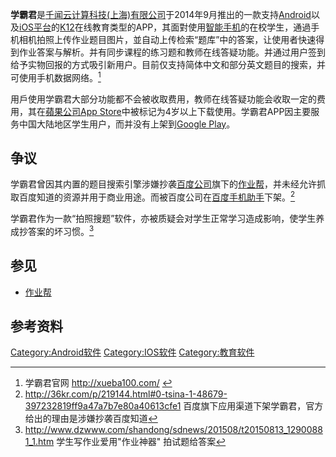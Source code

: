 {{Infobox software
| name                   = 学霸君
| logo                   = Xuebajun.png
|                        = 
| caption                = 
| collapsible            = 
| author                 = 问吧科技
| developer              = Shanghai QianWenWanDaBa Cloud Tech. Co., Ltd.
| released               = {{Start date and age|2014|09|09|df=no}}
| discontinued           = 
| frequently updated     = yes <!-- Don't edit this page, just click on the version number! -->
| programming language   = 
| operating system       = [[Android|Android]]、[[iOS|iOS]]
| platform               = 
| size                   = Android:7.95M<br>iOS:29.7M<br>
| language               = 简体中文
| status                 = 活跃
| genre                  = [[教育|教育]]<ref>{{cite web|title = Apple APPSTORE  中的“学霸君”|url = https://itunes.apple.com/cn/app/id792598965|accessdate = 2015-12-13|archive-date = 2016-03-07|archive-url = https://web.archive.org/web/20160307091017/https://itunes.apple.com/cn/app/id792598965|dead-url = no}}</ref>
| license                = [[免费软件|免费软件]]
| alexa                  = 
| website                = {{URL|http://xueba100.com/}}
}}
'''学霸君'''是[[千闻云计算科技(上海)有限公司|千闻云计算科技(上海)有限公司]]于2014年9月推出的一款支持[[Android|Android]]以及[[iOS|iOS]][[作業系統|平台]]的[[K12|K12]]在线教育类型的APP，其面對使用[[智能手机|智能手机]]的在校学生，通過手机相机拍照上传作业题目图片，並自动上传检索“题库”中的答案，让使用者快速得到作业答案与解析。并有同步课程的练习题和教师在线答疑功能。并通过用户签到给予实物回报的方式吸引新用户。目前仅支持简体中文和部分英文题目的搜索，并可使用手机数据网络。<ref>学霸君官网 http://xueba100.com/ {{Wayback|url=http://xueba100.com/ |date=20151217101753 }}</ref>

用戶使用学霸君大部分功能都不会被收取费用，教师在线答疑功能会收取一定的费用，其在[[蘋果公司|蘋果公司]][[App_Store_(iOS)|App Store]]中被标记为4岁以上下载使用。学霸君APP因主要服务中国大陆地区学生用户，而并没有上架到[[Google_Play|Google Play]]。

== 争议 ==
学霸君曾因其内置的题目搜索引擎涉嫌抄袭[[百度公司|百度公司]]旗下的[[作业帮|作业帮]]，并未经允许抓取百度知道的资源并用于商业用途。而被百度公司在[[百度手机助手|百度手机助手]]下架。<ref>http://36kr.com/p/219144.html#0-tsina-1-48679-397232819ff9a47a7b7e80a40613cfe1 {{Wayback|url=http://36kr.com/p/219144.html#0-tsina-1-48679-397232819ff9a47a7b7e80a40613cfe1 |date=20160128105548 }} 百度旗下应用渠道下架学霸君，官方给出的理由是涉嫌抄袭百度知道</ref>

学霸君作为一款“拍照搜题”软件，亦被质疑会对学生正常学习造成影响，使学生养成抄答案的坏习惯。<ref>http://www.dzwww.com/shandong/sdnews/201508/t20150813_12900881_1.htm {{Wayback|url=http://www.dzwww.com/shandong/sdnews/201508/t20150813_12900881_1.htm |date=20220603161901 }} 学生写作业爱用"作业神器" 拍试题给答案</ref>

== 参见 ==
*[[作业帮|作业帮]]

== 参考资料 ==
<references />

[[Category:Android软件|Category:Android软件]]
[[Category:IOS软件|Category:IOS软件]]
[[Category:教育软件|Category:教育软件]]